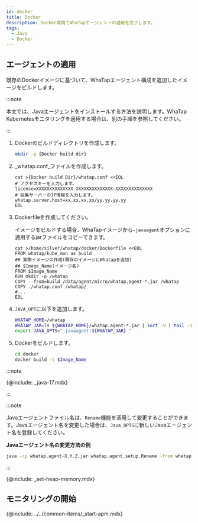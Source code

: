 ```yaml
---
id: docker
title: Docker
description: Docker環境でWhaTapエージェントの適用を完了します。
tags:
  - Java
  - Docker
---
```


## エージェントの適用

既存のDockerイメージに基づいて、WhaTapエージェント構成を追加したイメージをビルドします。

:::note

本文では、Javaエージェントをインストールする方法を説明します。WhaTap Kubernetesモニタリングを適用する場合は、別の手順を参照してください。

:::

1.  Dockerのビルドディレクトリを作成します。

    ```bash
    mkdir -p {Docker build dir}
    ```

2.  _whatap.conf_ファイルを作成します。

    ```docker {3,5} showLineNumbers
    cat >{Docker build Dir}/whatap.conf <<EOL
    # アクセスキーを入力します。
    license=XXXXXXXXXXXXXX-XXXXXXXXXXXXXX-XXXXXXXXXXXXXX 
    # 収集サーバーのIP情報を入力します。
    whatap.server.host=xx.xx.xx.xx/yy.yy.yy.yy 
    EOL
    ```

3.  Dockerfileを作成してください。

    イメージをビルドする場合、WhaTapイメージから`-javaagent`オプションに適用するjarファイルをコピーできます。

    ```docker
    cat >/home/silver/whatap/docker/Dockerfile <<EOL
    FROM whatap/kube_mon as build
    ## 実際イメージの作成(既存のイメージにWhatapを追加)
    ## $Image_Name(イメージ名)
    FROM $Image_Name
    RUN mkdir -p /whatap
    COPY --from=build /data/agent/micro/whatap.agent-*.jar /whatap
    COPY ./whatap.conf /whatap/
    #...
    EOL
    ```

4.  `JAVA_OPT`に以下を追加します。

    ```bash
    WHATAP_HOME=/whatap
    WHATAP_JAR=ls ${WHATAP_HOME}/whatap.agent-*.jar | sort -V | tail -1
    export JAVA_OPTS="-javaagent:${WHATAP_JAR} "
    ```

5.  Dockerをビルドします。

    ```bash
    cd docker
    docker build -t $Image_Name
    ```

:::note

{@include: _java-17.mdx}

:::

:::note

Javaエージェントファイル名は、`Rename`機能を活用して変更することができます。Javaエージェント名を変更した場合は、`Java_OPTS`に新しいJavaエージェント名を登録してください。

**Javaエージェント名の変更方法の例**

```bash
java -cp whatap.agent-X.Y.Z.jar whatap.agent.setup.Rename -from whatap.agent-X.Y.Z.jar -to whatap.agent.jar
```

:::

{@include: _set-heap-memory.mdx} 

## モニタリングの開始

{@include: ../../common-items/_start-apm.mdx} 
